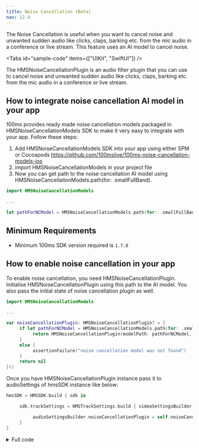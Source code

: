```yaml
---
title: Noise Cancellation (Beta)
nav: 12.4
---
```


The Noise Cancellation is useful when you want to cancel noise and unwanted sudden audio like clicks, claps, barking etc. from the mic audio in a conference or live stream. This feature uses an AI model to cancel noise.

<Tabs
  id="sample-code"
  items={["UIKit", "SwiftUI"]}
/>

The HMSNoiseCancellationPlugin is an audio filter plugin that you can use to cancel noise and unwanted sudden audio like clicks, claps, barking etc. from the mic audio in a conference or live stream.

## How to integrate noise cancellation AI model in your app

100ms provides ready made noise cancellation models packaged in HMSNoiseCancellationModels SDK to make it very easy to integrate with your app. Follow these steps:

1. Add HMSNoiseCancellationModels SDK into your app using either SPM or Cocoapods https://github.com/100mslive/100ms-noise-cancellation-models-ios
2. import HMSNoiseCancellationModels in your project file
3. Now you can get path to the noise cancellation AI model using HMSNoiseCancellationModels.path(for: .smallFullBand).

```swift
import HMSNoiseCancellationModels

...

let pathForNCModel = HMSNoiseCancellationModels.path(for: .smallFullBand)
```

<Tab id='sample-code-0'>

## Minimum Requirements
-   Minimum 100ms SDK version required is `1.7.0`

## How to enable noise cancellation in your app

To enable noise cancellation, you need HMSNoiseCancellationPlugin. Initialise HMSNoiseCancellationPlugin using this path to the AI model. You also pass the initial state of noise cancellation plugin as well.

```swift
import HMSNoiseCancellationModels

...

var noiseCancellationPlugin: HMSNoiseCancellationPlugin? = {
     if let pathForNCModel = HMSNoiseCancellationModels.path(for: .smallFullBand) {
          return HMSNoiseCancellationPlugin(modelPath: pathForNCModel, initialState: .enabled)
     }
     else {
          assertionFailure("noise cancellation model was not found")
     }
     return nil
}()

```

Once you have HMSNoiseCancellationPlugin instance pass it to audioSettings of hmsSDK instance like below:

```swift
hmsSDK = HMSSDK.build { sdk in

     sdk.trackSettings = HMSTrackSettings.build { videoSettingsBuilder, audioSettingsBuilder in

          audioSettingsBuilder.noiseCancellationPlugin = self.noiseCancellationPlugin
     }
}
```

<details>
    <summary>Full code</summary>
```swift
import HMSNoiseCancellationModels

...

var noiseCancellationPlugin: HMSNoiseCancellationPlugin? = {
     if let pathForNCModel = HMSNoiseCancellationModels.path(for: .smallFullBand) {
          return HMSNoiseCancellationPlugin(modelPath: pathForNCModel, initialState: .enabled)
     }
     else {
          assertionFailure("noise cancellation model was not found")
     }
     return nil
}()

...

hmsSDK = HMSSDK.build { sdk in

     sdk.trackSettings = HMSTrackSettings.build { videoSettingsBuilder, audioSettingsBuilder in

          audioSettingsBuilder.noiseCancellationPlugin = self.noiseCancellationPlugin
     }
}
```
</details>

That is all you need to do to add noise cancellation plugin to your conferecing or livestreaming!

## How to enable/disable noise cancellation

You call enable() or disable() API on noiseCancellationPlugin to enable disable noise cancellation. Additionally, you can call isEnabled() method to check if noise cancellation is enabled.

```swift
     // Enable noise cancellation
     try noiseCancellationPlugin.enable()

     // Disable noise cancellation
     try noiseCancellationPlugin.disable()

     // Check if noise cancellation is enabled
     let isnoiseCancellationEnabled = noiseCancellationPlugin.isEnabled()
```

## How to check if noise cancellation is enabled in the room

To make noise cancellation work your room needs to have noise cancellation feature enabled. You can check if noise cancellation is enabled using isNoiseCancellationAvailable property on noiseCancellationPlugin.

```swift
     let isNoiseCancellationAvailableInTheRoom = noiseCancellationPlugin.isNoiseCancellationAvailable
```

Note: You can call this API to check the state of noise cancellation only after successfully joining the room.

</Tab>

<Tab id='sample-code-1'>

## Minimum Requirements
-   Minimum HMSRoomModels SDK version required is `1.5.0`

## How to enable noise cancellation in your app

To enable noise cancellation, while instantiating HMSRoomModel, you pass an instance of HMSNoiseCancellation in HMSRoomOptions.

```swift
import HMSNoiseCancellationModels

@ObservedObject var roomModel = HMSRoomModel(options: HMSRoomOptions(...noiseCancellation: .init(with: HMSNoiseCancellationModels.path(for: .smallFullBand)!, initialState: .enabled))
```

That is all you need to do to add noise cancellation plugin to your conferecing or livestreaming!

## How to enable/disable noise cancellation

You call roomModel.toggleNoiseCancellation() API to enable/disable noise cancellation. Additionally, you can use roomModel.isNoiseCancellationEnabled to check if noise cancellation is enabled.

```swift
    roomModel.toggleNoiseCancellation()
    roomModel.isNoiseCancellationEnabled
```

## How to check if noise cancellation is enabled in the room

To make noise cancellation work your room needs to have noise cancellation feature enabled. You can check if noise cancellation is enabled using roomModel.isNoiseCancellationAvailable.

```swift
     roomModel.isNoiseCancellationAvailable
```

</Tab>
